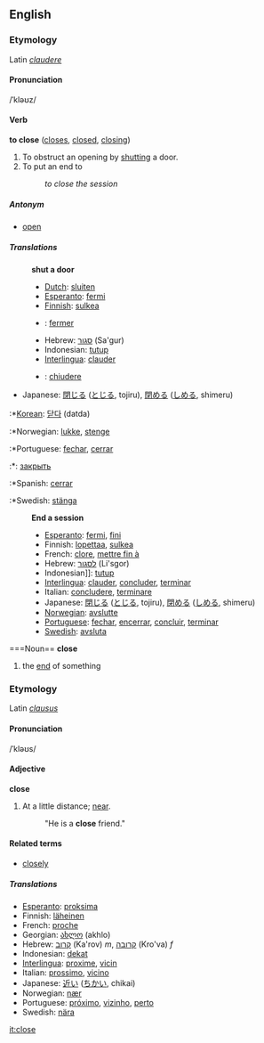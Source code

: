 ==English==

===Etymology===
Latin ''[[claudere]]''

====Pronunciation====
/ˈkləʊz/

==== Verb ====
'''to close'''  ([[closes]], [[closed]], [[closing]])
#To obstruct an opening by [[shut]]ting a door.
#To put an end to
#:''to close the session''

=====Antonym=====
*[[open]]

=====Translations=====
:'''shut a door'''
:*[[Dutch]]: [[sluiten]]
:*[[Esperanto]]: [[fermi]]
:*[[Finnish]]: [[sulkea]]
:*{{fr}}: [[fermer]]
:*Hebrew: [[סגור]] (Sa'gur)
:*Indonesian: [[tutup]]
:*[[Interlingua]]: [[clauder]]
:*{{it}}: [[chiudere]]
*Japanese: [[閉じる]] ([[とじる]], tojiru), [[閉める]] ([[しめる]], shimeru)
:*[[Korean]]: [[닫다]] (datda)
:*Norwegian: [[lukke]], [[stenge]]
:*Portuguese: [[fechar]], [[cerrar]]
:*{{ru}}: [[закрыть]]
:*Spanish: [[cerrar]]
:*Swedish: [[stänga]]
:'''End a session'''
:*[[Esperanto]]: [[fermi]], [[fini]]
:*Finnish: [[lopettaa]], [[sulkea]]
:*French: [[clore]], [[mettre fin à]]
:*Hebrew: [[לסגור]] (Li'sgor)
:*Indonesian]]: [[tutup]]
:*[[Interlingua]]: [[clauder]], [[concluder]], [[terminar]]
:*Italian: [[concludere]], [[terminare]]
:*Japanese: [[閉じる]] ([[とじる]], tojiru), [[閉める]] ([[しめる]], shimeru)
:*[[Norwegian]]: [[avslutte]]
:*[[Portuguese]]: [[fechar]], [[encerrar]], [[concluir]], [[terminar]]
:*[[Swedish]]: [[avsluta]]

===Noun==
'''close'''
#the [[end]] of something

===Etymology===
Latin ''[[clausus]]''

====Pronunciation====
/ˈkləʊs/

==== Adjective ====
'''close'''
#At a little distance; [[near]].
#:"He is a '''close''' friend."

====Related terms====
*[[closely]]

===== Translations =====
*[[Esperanto]]: [[proksima]]
*Finnish: [[läheinen]]
*French: [[proche]]
*Georgian: [[ახლო]] (akhlo)
*Hebrew: [[קרוב]] (Ka'rov) ''m'', [[קרובה]] (Kro'va) ''f''
*Indonesian: [[dekat]]
*[[Interlingua]]: [[proxime]], [[vicin]]
*Italian: [[prossimo]], [[vicino]]
*Japanese: [[近い]] ([[ちかい]], chikai)
*Norwegian: [[nær]]
*Portuguese: [[próximo]], [[vizinho]], [[perto]]
*Swedish: [[nära]]

[[it:close]]